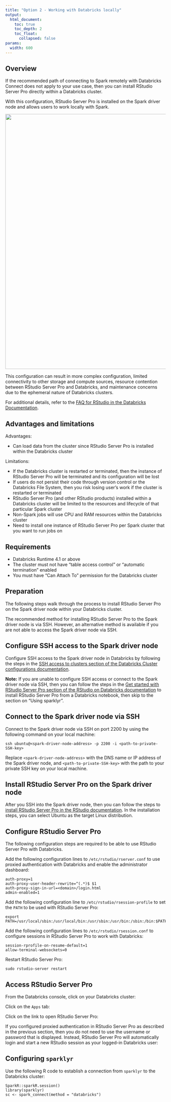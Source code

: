 ```yaml
---
title: "Option 2 - Working with Databricks locally"
output:
  html_document:
    toc: true
    toc_depth: 2
    toc_float:
      collapsed: false
params:
  width: 600
---
```


## Overview

If the recommended path of connecting to Spark remotely with Databricks Connect
does not apply to your use case, then you can install RStudio Server Pro
directly within a Databricks cluster.

With this configuration, RStudio Server Pro is installed on the Spark driver
node and allows users to work locally with Spark.

<img src="/images/deployment/databricks/rstudio-databricks-local.png" width='800px' align='center'/>

This configuration can result in more complex configuration, limited
connectivity to other storage and compute sources, resource contention between
RStudio Server Pro and Databricks, and maintenance concerns due to the ephemeral
nature of Databricks clusters.

For additional details, refer to the
[FAQ for RStudio in the Databricks Documentation](https://docs.databricks.com/spark/latest/sparkr/rstudio.html#frequently-asked-questions-faq).

## Advantages and limitations

Advantages:

- Can load data from the cluster since RStudio Server Pro is installed within
  the Databricks cluster

Limitations:

- If the Databricks cluster is restarted or terminated, then the instance of
  RStudio Server Pro will be terminated and its configuration will be lost
- If users do not persist their code through version control or the Databricks
  File System, then you risk losing user's work if the cluster is restarted or
  terminated
- RStudio Server Pro (and other RStudio products) installed within a Databricks
  cluster will be limited to the resources and lifecycle of that particular
  Spark cluster
- Non-Spark jobs will use CPU and RAM resources within the Databricks cluster
- Need to install one instance of RStudio Server Pro per Spark cluster that you
  want to run jobs on

## Requirements

- Databricks Runtime 4.1 or above
- The cluster must not have "table access control" or "automatic termination" enabled
- You must have "Can Attach To" permission for the Databricks cluster

## Preparation

The following steps walk through the process to install RStudio Server Pro
on the Spark driver node within your Databricks cluster.

The recommended method for installing RStudio Server Pro to the Spark driver
node is via SSH. However, an alternative method is available if you are not able
to access the Spark driver node via SSH.

## Configure SSH access to the Spark driver node

Configure SSH access to the Spark driver node in Databricks by following the
steps in the [SSH access to clusters section of the Databricks Cluster
configurations
documentation](https://docs.databricks.com/clusters/configure.html#ssh-access-to-clusters).

**Note:** If you are unable to configure SSH access or connect to the Spark
driver node via SSH, then you can follow the steps in the [Get started with
RStudio Server Pro section of the RStudio on Databricks
documentation](https://docs.databricks.com/spark/latest/sparkr/rstudio.html#get-started-with-rstudio-server-pro)
to install RStudio Server Pro from a Databricks notebook, then skip to the
section on "Using sparklyr".

## Connect to the Spark driver node via SSH

Connect to the Spark driver node via SSH on port 2200 by using the following
command on your local machine:

```
ssh ubuntu@<spark-driver-node-address> -p 2200 -i <path-to-private-SSH-key>
```

Replace `<spark-driver-node-address>` with the DNS name or IP address of the
Spark driver node, and `<path-to-private-SSH-key>` with the path to your private
SSH key on your local machine.

## Install RStudio Server Pro on the Spark driver node

After you SSH into the Spark driver node, then you can follow the steps to
[install RStudio Server Pro in the RStudio documentation](https://docs.rstudio.com/rsp/installation/).
In the installation steps, you can select Ubuntu as the target Linux
distribution.

## Configure RStudio Server Pro

The following configuration steps are required to be able to use RStudio Server
Pro with Databricks.

Add the following configuration lines to `/etc/rstudio/rserver.conf` to use
proxied authentication with Databricks and enable the administrator dashboard:

```
auth-proxy=1
auth-proxy-user-header-rewrite=^(.*)$ $1
auth-proxy-sign-in-url=<domain>/login.html
admin-enabled=1
```

Add the following configuration line to `/etc/rstudio/rsession-profile` to set
the `PATH` to be used with RStudio Server Pro:

```
export PATH=/usr/local/sbin:/usr/local/bin:/usr/sbin:/usr/bin:/sbin:/bin:$PATH
```

Add the following configuration lines to `/etc/rstudio/rsession.conf` to
configure sessions in RStudio Server Pro to work with Databricks:

```
session-rprofile-on-resume-default=1
allow-terminal-websockets=0
```

Restart RStudio Server Pro:

```
sudo rstudio-server restart
```

## Access RStudio Server Pro

From the Databricks console, click on your Databricks cluster:

Click on the `Apps` tab:

Click on the link to open RStudio Server Pro:

If you configured proxied authentication in RStudio Server Pro as described in
the previous section, then you do not need to use the username or password that
is displayed. Instead, RStudio Server Pro will automatically login and start a
new RStudio session as your logged-in Databricks user:

## Configuring `sparklyr`

Use the following R code to establish a connection from `sparklyr` to the
Databricks cluster:

```
SparkR::sparkR.session()
library(sparklyr)
sc <- spark_connect(method = "databricks")
```
